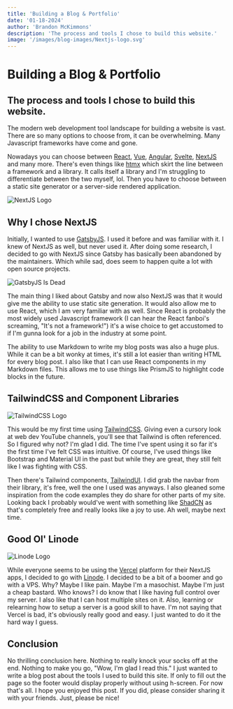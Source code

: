 ```yaml
---
title: 'Building a Blog & Portfolio'
date: '01-18-2024'
author: 'Brandon McKimmons'
description: 'The process and tools I chose to build this website.'
image: '/images/blog-images/Nextjs-logo.svg'
---
```


# Building a Blog & Portfolio

## The process and tools I chose to build this website.

The modern web development tool landscape for building a website is vast. There are so many options to choose from, it can be overwhelming.
Many Javascript frameworks have come and gone.

Nowadays you can choose between [React](https://react.dev/), [Vue](https://vuejs.org/), [Angular](https://angular.io/), [Svelte](https://svelte.dev/), [NextJS](https://nextjs.org/) and many more.
There's even things like [htmx](https://htmx.org/) which skirt the line between a framework and a library. It calls itself a library and I'm struggling to differentiate between the two myself, lol.
Then you have to choose between a static site generator or a server-side rendered application.

![NextJS Logo](/images/blog-images/Nextjs-logo.svg)

## Why I chose NextJS

Initially, I wanted to use [GatsbyJS](https://www.gatsbyjs.com/). I used it before and was familiar with it. I knew of NextJS as well, but never used it.
After doing some research, I decided to go with NextJS since Gatsby has basically been abandoned by the maintainers. Which while sad,
does seem to happen quite a lot with open source projects.

![GatsbyJS Is Dead](/images/blog-images/GatsbyIsDead.webp)

The main thing I liked about Gatsby and now also NextJS was that it would give me the ability to use static site generation. It would also allow
me to use React, which I am very familiar with as well. Since React is probably the most widely used Javascript framework
(I can hear the React fanboi's screaming, "It's not a framework!") it's a wise choice to get accustomed to if I'm gunna look for a job in the industry at some point.

The ability to use Markdown to write my blog posts was also a huge plus. While it can be a bit wonky at times, it's still a lot easier than writing HTML
for every blog post. I also like that I can use React components in my Markdown files. This allows me to use things like PrismJS to highlight code blocks in the future.

## TailwindCSS and Component Libraries

![TailwindCSS Logo](/images/blog-images/Tailwind_CSS_logo.svg)

This would be my first time using [TailwindCSS](https://tailwindcss.com/). Giving even a cursory look at web dev YouTube channels, you'll see that Tailwind is often referenced. So I figured why not?
I'm glad I did. The time I've spent using it so far it's the first time I've felt CSS was intuitive. Of course, I've used things like Bootstrap and Material UI in the past but while
they are great, they still felt like I was fighting with CSS.

Then there's Tailwind components, [TailwindUI](https://tailwindui.com/). I did grab the navbar from their library,
it's free, well the one I used was anyways. I also gleaned some inspiration from the code examples they do share for other parts of my site. Looking back I probably would've went with something like
[ShadCN](https://ui.shadcn.com/) as that's completely free and really looks like a joy to use. Ah well, maybe next time.

## Good Ol' Linode

![Linode Logo](/images/blog-images/Linode_updated_logo.png)

While everyone seems to be using the [Vercel](https://vercel.com/) platform for their NextJS apps, I decided to go with [Linode](https://www.linode.com/). I decided to be a bit of a boomer and go with a VPS. Why? Maybe I like pain.
Maybe I'm a masochist. Maybe I'm just a cheap bastard. Who knows? I do know that I like having full control over my server. I also like that I can host multiple sites on it. Also,
learning or relearning how to setup a server is a good skill to have. I'm not saying that Vercel is bad, it's obviously really good and easy. I just wanted to do it the hard way I guess.

## Conclusion

No thrilling conclusion here. Nothing to really knock your socks off at the end. Nothing to make you go, "Wow, I'm glad I read this." I just wanted to write a blog post about the tools I used to build this site.
If only to fill out the page so the footer would display properly without using h-screen. For now that's all. I hope you enjoyed this post. If you did, please consider sharing it with your friends. Just, please be nice!

